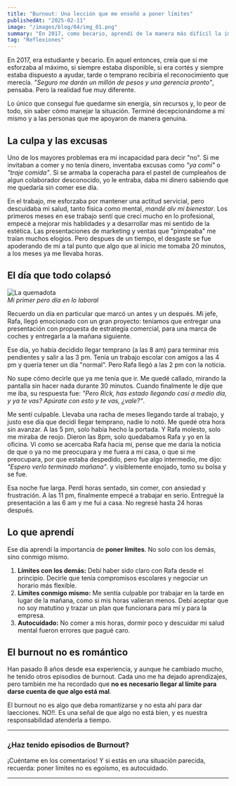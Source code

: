 ```yaml
---
title: "Burnout: Una lección que me enseñó a poner límites"  
publishedAt: "2025-02-11"  
image: "/images/blog/04/img_01.png" 
summary: "En 2017, como becario, aprendí de la manera más difícil la importancia de poner límites y cuidar de mí mismo. Este es el principio de mi historia con el burnout y lo que me enseñó."  
tag: "Reflexiones"  
---
```


En 2017, era estudiante y becario. En aquel entonces, creía que si me esforzaba al máximo, si siempre estaba disponible, si era 
cortés y siempre estaba dispuesto a ayudar, tarde o temprano recibiría el reconocimiento que merecía. *"Seguro me darán un millón de pesos 
y una gerencia pronto"*, pensaba. Pero la realidad fue muy diferente.  

Lo único que conseguí fue quedarme sin energía, sin recursos y, lo peor de todo, sin saber cómo manejar la situación. 
Terminé decepcionándome a mí mismo y a las personas que me apoyaron de manera genuina.  

## La culpa y las excusas  

Uno de los mayores problemas era mi incapacidad para decir "no". Si me invitaban a comer y no tenía dinero, inventaba 
excusas como *"ya comí"* o *"traje comida"*. Si se armaba la coperacha para el pastel de cumpleaños de algun colaborador
desconocido, yo le entraba, daba mi dinero sabiendo que me quedaría sin comer ese día.  

En el trabajo, me esforzaba por mantener una actitud servicial, pero descuidaba mi salud, tanto fisica como mental, *mandé alv mi bienestar*. 
Los primeros meses en ese trabajo sentí que crecí mucho en lo profesional, empecé a mejorar mis hablidades y a desarrollar mas mi sentido
de la estética. Las presentaciones de marketing y ventas que "pimpeaba" me traían muchos elogios. 
Pero despues de un tiempo, el desgaste se fue apoderando de mí a tal punto que algo que al inicio me tomaba 20 minutos, a los meses ya
me llevaba horas.  

## El día que todo colapsó  

![La quemadota](/images/blog/04/imag-02.png)  
*Mi primer pero día en lo laboral*

Recuerdo un día en particular que marcó un antes y un después. Mi jefe, Rafa, llegó emocionado con un gran proyecto: 
teníamos que entregar una presentación con propuesta de estrategia comercial, para una marca de coches y entregarla a la mañana siguiente.  

Ese día, yo había decidido llegar temprano (a las 8 am) para terminar mis pendientes y salir a las 3 pm. Tenía un trabajo 
escolar con amigos a las 4 pm y quería tener un día "normal". Pero Rafa llegó a las 2 pm con la noticia.  

No supe cómo decirle que ya me tenía que ir. Me quedé callado, mirando la pantalla sin hacer nada durante 30 minutos. 
Cuando finalmente le dije que me iba, su respuesta fue: *"Pero Rick, has estado llegando casi a medio día, y ya te vas? 
Apúrate con esto y te vas, ¿vale?"*.  

Me sentí culpable. Llevaba una racha de meses llegando tarde al trabajo, y justo ese día que decidí llegar temprano, nadie lo notó. Me quedé 
otra hora sin avanzar. A las 5 pm, solo había hecho la portada. Y Rafa molesto, solo me miraba de reojo.
Dieron las 8pm, solo quedabamos Rafa y yo en la oficina. Vi como se acercaba Rafa hacia mí, pense que me daría la noticia de 
que o ya no me preocupara y me fuera a mi casa, o que si me preocupara, por que estaba despedido, pero fue algo intermedio, me dijo: 
*"Espero verlo terminado mañana"*.  y visiblemente enojado, tomo su bolsa y se fue.

Esa noche fue larga. Perdí horas sentado, sin comer, con ansiedad y frustración. A las 11 pm, finalmente empecé a trabajar 
en serio. Entregué la presentación a las 6 am y me fui a casa. No regresé hasta 24 horas después.  

## Lo que aprendí  

Ese día aprendí la importancia de **poner límites**. No solo con los demás, sino conmigo mismo.  

1. **Límites con los demás:** Debí haber sido claro con Rafa desde el principio. Decirle que tenía compromisos escolares y 
negociar un horario más flexible.  
2. **Límites conmigo mismo:** Me sentía culpable por trabajar en la tarde en lugar de la mañana, como si mis horas valieran menos. 
Debí aceptar que no soy matutino y trazar un plan que funcionara para mí y para la empresa.  
3. **Autocuidado:** No comer a mis horas, dormir poco y descuidar mi salud mental fueron errores que pagué caro.  

## El burnout no es romántico  

Han pasado 8 años desde esa experiencia, y aunque he cambiado mucho, he tenido otros episodios de burnout. Cada uno me ha dejado 
aprendizajes, pero también me ha recordado que **no es necesario llegar al límite para darse cuenta de que algo está mal**.  

El burnout no es algo que deba romantizarse y no esta ahí para dar laecciones. NO!!. 
Es una señal de que algo no está bien, y es nuestra responsabilidad atenderla a tiempo.  

---

### ¿Haz tenido episodios de Burnout?

¡Cuéntame en los comentarios! Y si estás en una situación parecida, recuerda: poner límites no es egoísmo, es autocuidado.  

---